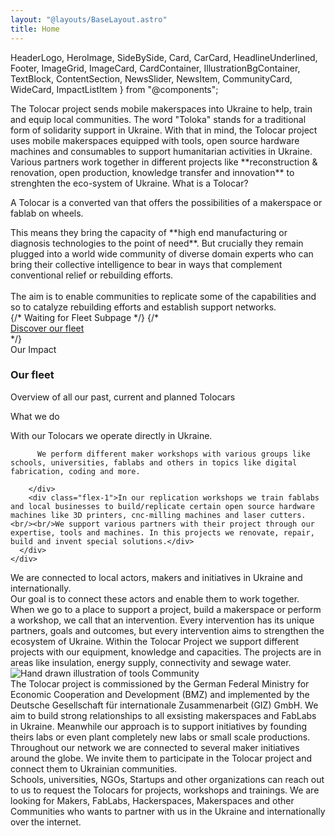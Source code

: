 ```yaml
---
layout: "@layouts/BaseLayout.astro"
title: Home
---
```


  HeaderLogo,
  HeroImage,
  SideBySide,
  Card,
  CarCard,
  HeadlineUnderlined,
  Footer,
  ImageGrid,
  ImageCard,
  CardContainer,
  IllustrationBgContainer,
  TextBlock,
  ContentSection,
  NewsSlider,
  NewsItem,
  CommunityCard,
  WideCard,
  ImpactListItem
} from "@components";

<HeroImage />
<SideBySide className="mt-2 mb-20 sm:mt-20">
  <HeadlineUnderlined variant={9} className="flex-[2] pt-10 pb-8 sm:py-0">The Tolocar project sends mobile makerspaces into Ukraine to help, train and equip local communities.</HeadlineUnderlined>
  <TextBlock className="flex-[3]">The word "Toloka" stands for a traditional form of solidarity support in Ukraine. 
    With that in mind, the Tolocar project uses mobile makerspaces equipped with tools, open source hardware machines and consumables to support humanitarian activities in Ukraine.
    Various partners work together in different projects like **reconstruction & renovation, open production, knowledge transfer and innovation** to strenghten the eco-system of Ukraine.</TextBlock>
</SideBySide>

<ContentSection id="news">
  <NewsSlider headline="News" /> 
</ContentSection>

<ContentSection variant="white" id="what-is-a-tolocar">
  <HeadlineUnderlined large variant={6} className="container-width mt-8 sm:mt-20">What is a Tolocar?</HeadlineUnderlined>
  <div class="container-width flex lg:justify-start mt-8 sm:mt-16 mb-8">
    <div class="flex flex-col">
      <div class="flex flex-col lg:flex-row custom-prose text-lg leading-6 gap-8 mb-6 lg:mb-10">
        <div class="flex-[40%]">
          <p class="text-2xl leading-7 font-bold text-tolo-black">A Tolocar is a converted van that offers the possibilities of a makerspace or fablab on wheels.</p>
        </div>
        <div class="flex-[60%]">This means they bring the capacity of **high end manufacturing or diagnosis technologies to the point of need**. But crucially they remain plugged into a world wide community of diverse domain experts who can bring their collective intelligence to bear in ways that complement conventional relief or rebuilding efforts.<br/><br/>
        The aim is to enable communities to replicate some of the capabilities and so to catalyze rebuilding efforts and establish support networks.</div>
          {/* Waiting for Fleet Subpage */}
          {/* <br/>
          <div className="flex items-center gap-4 text-tolo-green">   
            <a href="#" className="no-underline">Discover our fleet</a>
            <ArrowIcon className="w-5 h-5" />
          </div> */}
      </div>
    </div>
  </div>
</ContentSection>

<ContentSection variant="dark">
  <div className="bg-white absolute w-full h-40 top-0"/> 
  <div class="container-width flex lg:justify-end bg-illustration-2-dark bg-no-repeat lg:bg-[position:left_0_top_135px]"> 
      <div class="lg:w-10/12">
      <ImageGrid images={["images/roof.jpg", "images/cars/image3.jpg"]} caption="Photos: @ Nika Popova."/>
      <HeadlineUnderlined light variant={3} className="mt-8">Our Impact</HeadlineUnderlined>
      </div>
  </div>
  <div className="container-width flex lg:justify-end">
    <div className="lg:w-10/12 overflow-hidden lg:grid lg:grid-cols-2 lg:gap-px py-10"> 
    <ImpactListItem tagIcon="bullseye" title="Be at the point of need" text="With the mobile makerspaces we can go to the point of need and deliver access to high tech production machines, tools, knowledge and man power." />
    <ImpactListItem tagIcon="parachute" title="Solely humanitarian activities" text="Technology can be used for many things, but with our project we do focus on humanitarian use cases and refuse every involvement in war activities." />
    <ImpactListItem tagIcon="microchip" title="Open hardware" text="We use and distribute as much open source hardware as possible to enable people to build hardware by themselves in an affordable way." />
    <ImpactListItem tagIcon="book_open" title="Open knowledge" text="In our workshops and trainings we use a lot of existing open knowledge. We share this for free and invite everyone to contribute to it." />
    <ImpactListItem tagIcon="hand_fist" title="Empowering people" text="Throughout our activities we aim to empower people to help themselves." />
    <ImpactListItem tagIcon="chart_network" title="Connecting communities" text="One of our main goals is to connect the global maker community with local makers and initivatives in order to support and strengthen them." />
    </div>
  </div>  
</ContentSection>

<ContentSection variant="white" className="mb-16 mt-20">
  <div class="container-width flex flex-col lg:flex-row gap-4">
    <div class="flex flex-col flex-1 basis-full min-w-0 gap-4 lg:order-1 order-2">
      <CarCard img="images/cars/image4.jpg" title="The Cadus Crafter" subtitle="Tolocar 01" tag="Renovation & Handcraft" date="May - August 2022" operator="cadus" tagIcon="hammer"/>
      <CarCard img="images/cars/image1.jpg" title="The MitOst Sprinter II" subtitle="Tolocar 03" tag="Making" tagIcon="toolbox" date="September 2022 - Open End" operator="ostriv" />
    </div>
    <div class="flex flex-col flex-1 basis-full min-w-0 gap-4 items-center lg:order-2 order-1">
      <h3 class="font-semibold text-5xl font-aktiv">Our fleet</h3>
      <p class="text-lg text-neutral-500 w-full text-center mb-16">Overview of all our past, current and planned Tolocars</p>
      <CarCard img="images/cars/image2.jpg" title="The Cadus Supporter" subtitle="Support Vehicle 01" tag="Staff & Material Transport" tagIcon="truck" date="June - November 2022" operator="mitost" tagIcon="truck"/>
      <CarCard img="images/cars/image5.jpg" title="The HIWW Van" subtitle="Tolocar 04" tag="Making & Open Source HW" date="September 2022 - Open End" tagIcon="cog" operator="hiww"/>
    </div>
    <div class="flex flex-col flex-1 basis-full min-w-0 gap-4 order-3">
      <CarCard img="images/cars/image3.jpg" title="The MitOst Sprinter I" subtitle="Tolocar 02" tag="Making, Digital Fabrication" tagIcon="cog" date="June 2022 - Open End" operator="ostriv"/>
      <CarCard img="images/cars/image7.jpg" title="The HIWW Truck" subtitle="Tolocar 05" tag="Making & Open Source HW" tagIcon="cog" date="September 2022 - Open End" operator="hiww"/>
    </div>
  </div>
</ContentSection>

<ContentSection id="what-we-do">
  <HeadlineUnderlined large variant={8} className="container-width mt-8 sm:mt-20">What we do</HeadlineUnderlined>
  <div class="container-width flex lg:justify-start mt-8 sm:mt-14 mb-16">
    <div class="flex flex-col lg:w-10/12 ">
      <div class="flex flex-col lg:flex-row custom-prose text-lg leading-6 gap-8 mb-12 lg:mb-16">
        <div class="flex-1">
          <p class="text-2xl leading-8 font-bold text-tolo-black">With our Tolocars we operate directly in Ukraine.</p>

          We perform different maker workshops with various groups like schools, universities, fablabs and others in topics like digital fabrication, coding and more. 

        </div>
        <div class="flex-1">In our replication workshops we train fablabs and local businesses to build/replicate certain open source hardware machines like 3D printers, cnc-milling machines and laser cutters.<br/><br/>We support various partners with their project through our expertise, tools and machines. In this projects we renovate, repair, build and invent special solutions.</div>
      </div>
    </div>
  </div>
</ContentSection>

<ContentSection variant="dark" className="z-10">
  <div class="container-width flex flex-col lg:flex-row gap-6 -mt-20 pb-8">
    <ImageCard title="Building a community & empowering people" img="images/news/heating-mats.jpeg" >We are connected to local actors, makers and initiatives in Ukraine and internationally. <br/>  
    Our goal is to connect these actors and enable them to work together.</ImageCard>
    <ImageCard title="Interventions" img="images/interventions.jpg" >When we go to a place to support a project, build a makerspace or perform a workshop, we call that an intervention. Every intervention has its unique partners, goals and outcomes, but every intervention aims to strengthen the ecosystem of Ukraine. </ImageCard>
    <ImageCard title="Projects" img="images/support.jpg">Within the Tolocar Project we support different projects with our equipment, knowledge and capacities. The projects are in areas like insulation, energy supply, connectivity and sewage water.</ImageCard>
  </div>
</ContentSection>

<ContentSection variant="white">
  <WideCard title="Build your own projects with our Academy guides" text="In the Makerspace Academy you will find a lot of helpful information about making and makerspaces." target="/en/academy" caption="Go to Academy" linkButtonVariant="light" bg={1} className="mt-16"/>
  <div class="absolute w-full bg-neutral-50 h-52 bottom-0" />
</ContentSection>

<ContentSection variant="default" className="lg:min-h-fit pb-5">
  <div className="container-width relative h-full overflow-hidden mt-6">
    <img className="absolute scale-125 -right-20 lg:top-10 lg:right-28 opacity-25" alt="Hand drawn illustration of tools" src="/tolocar_illustration_3_dark.svg"/>
    <HeadlineUnderlined large variant={6} className="flex justify-center mt-8 lg:mt-[78px]">Community</HeadlineUnderlined>
    <div class="flex flex-col lg:flex-row lg:justify-center gap-16 mt-20 mb-8 lg:mb-40">
      <CommunityCard className="self-start lg:-mt-40" img="images/news/heating-mats.jpeg" title="Who we are"
      target="/en/community#partners" actionCaption="See more">The Tolocar project is commissioned by the German Federal Ministry for Economic Cooperation and Development (BMZ) and implemented by the Deutsche Gesellschaft für internationale Zusammenarbeit (GIZ) GmbH.</CommunityCard>
      <CommunityCard className="self-center" img="images/group_session.jpg" title="Labs in Ukraine"
      target="/en/community#labs" actionCaption="See more">We aim to build strong relationships to all exsisting makerspaces and FabLabs in Ukraine. Meanwhile our approach is to support initiatives by founding theirs labs or even plant completely new labs or small scale productions.</CommunityCard>
      <CommunityCard className="self-end lg:-mb-40" img="images/saw.jpg" title="Global maker initiatives"
      target="/en/community#maker-initiatives" actionCaption="See more">Throughout our network we are connected to several maker initiatives around the globe. We invite them to participate in the Tolocar project and connect them to Ukrainian communities.</CommunityCard>
    </div>
  </div>
</ContentSection>

<ContentSection variant="white">
  <div class="absolute w-full bg-neutral-50 h-40 top-0" />
  <CardContainer className="lg:h-[408px]">
    <Card title="You are based in Ukraine and think we could help you?" bg={4} target="mailto:info@tolocar.org" actionCaption="Get in contact">Schools, universities, NGOs, Startups and other organizations can reach out to us to request the Tolocars for projects, workshops and trainings.</Card>
    <Card title="You are a Maker and want to partner with us?" bg={5} target="mailto:info@tolocar.org" actionCaption="Get in contact">We are looking for Makers, FabLabs, Hackerspaces, Makerspaces and other Communities who wants to partner with us in the Ukraine and internationally over the internet.</Card>
  </CardContainer>
</ContentSection>
